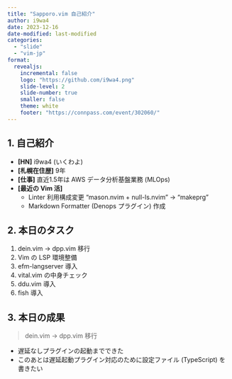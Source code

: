 ```yaml
---
title: "Sapporo.vim 自己紹介"
author: i9wa4
date: 2023-12-16
date-modified: last-modified
categories:
  - "slide"
  - "vim-jp"
format:
  revealjs:
    incremental: false
    logo: "https://github.com/i9wa4.png"
    slide-level: 2
    slide-number: true
    smaller: false
    theme: white
    footer: "https://connpass.com/event/302060/"
---
```


## 1. 自己紹介

- **[HN]** i9wa4 (いくわよ)
- **[札幌在住歴]** 9年
- **[仕事]** 直近1.5年は AWS データ分析基盤業務 (MLOps)
- **[最近の Vim 活]**
    - Linter 利用構成変更 "mason.nvim + null-ls.nvim" -> "makeprg"
    - Markdown Formatter (Denops プラグイン) 作成

## 2. 本日のタスク

1. dein.vim -> dpp.vim 移行
1. Vim の LSP 環境整備
1. efm-langserver 導入
1. vital.vim の中身チェック
1. ddu.vim 導入
1. fish 導入

## 3. 本日の成果

> dein.vim -> dpp.vim 移行

- 遅延なしプラグインの起動までできた
- このあとは遅延起動プラグイン対応のために設定ファイル (TypeScript) を書きたい

